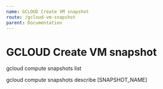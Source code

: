 ```yaml
---
name: GCLOUD Create VM snapshot
route: /gcloud-vm-snapshot
parent: Documentation
---
```


# GCLOUD Create VM snapshot

gcloud compute snapshots list

gcloud compute snapshots describe [SNAPSHOT_NAME]

